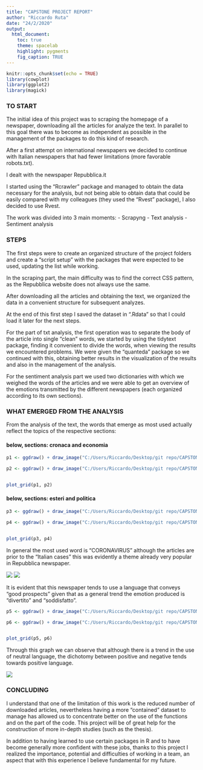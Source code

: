 ```yaml
---
title: "CAPSTONE PROJECT REPORT"
author: "Riccardo Ruta"
date: "24/2/2020"
output: 
  html_document:
    toc: true
    theme: spacelab
    highlight: pygments
    fig_caption: TRUE
---
```


```r
knitr::opts_chunk$set(echo = TRUE)
library(cowplot)
library(ggplot2)
library(magick)
```


### TO START
The initial idea of this project was to scraping the homepage of a newspaper, downloading all the articles for analyze the text. In parallel to this goal there was to become as independent as possible in the management of the packages to do this kind of research.

After a first attempt on international newspapers we decided to continue with Italian newspapers that had fewer limitations (more favorable robots.txt).

I dealt with the newspaper Repubblica.it

I started using the "Rcrawler" package and managed to obtain the data necessary for the analysis, but not being able to obtain data that could be easily compared with my colleagues (they used the "Rvest" package), I also decided to use Rvest.

The work was divided into 3 main moments:
- Scrapyng
- Text analysis
- Sentiment analysis

### STEPS

The first steps were to create an organized structure of the project folders and create a "script setup" with the packages that were expected to be used, updating the list while working.

In the scraping part, the main difficulty was to find the correct CSS pattern, as the Repubblica website does not always use the same.

After downloading all the articles and obtaining the text, we organized the data in a convenient structure for subsequent analyzes.

At the end of this first step I saved the dataset in ".Rdata" so that I could load it later for the next steps.

For the part of txt analysis, the first operation was to separate the body of the article into single "clean" words, we started by using the tidytext package, finding it convenient to divide the words, when viewing the results we encountered problems. We were given the "quanteda" package so we continued with this, obtaining better results in the visualization of the results and also in the management of the analysis.

For the sentiment analysis part we used two dictionaries with which we weighed the words of the articles and we were able to get an overview of the emotions transmitted by the different newspapers (each organized according to its own sections).


### WHAT EMERGED FROM THE ANALYSIS

From the analysis of the text, the words that emerge as most used actually reflect the topics of the respective sections:

#### below, sections: cronaca and economia
```r
p1 <- ggdraw() + draw_image("C:/Users/Riccardo/Desktop/git repo/CAPSTONE/Capstone-Project---FRS/plot/plot_cronaca.png")

p2 <- ggdraw() + draw_image("C:/Users/Riccardo/Desktop/git repo/CAPSTONE/Capstone-Project---FRS/plot/plot_economia.png")


plot_grid(p1, p2)

```

#### below, sections: esteri and politica
```r
p3 <- ggdraw() + draw_image("C:/Users/Riccardo/Desktop/git repo/CAPSTONE/Capstone-Project---FRS/plot/plot_esteri.png")

p4 <- ggdraw() + draw_image("C:/Users/Riccardo/Desktop/git repo/CAPSTONE/Capstone-Project---FRS/plot/plot_politica.png")


plot_grid(p3, p4)
```

In general the most used word is "CORONAVIRUS" although the articles are prior to the "Italian cases" this was evidently a theme already very popular in Repubblica newspaper.

![](C:\Users\Riccardo\Desktop\git repo\CAPSTONE\Capstone-Project---FRS\plot\frequencies.png) ![](C:\Users\Riccardo\Desktop\git repo\CAPSTONE\Capstone-Project---FRS\plot\plot.png)

It is evident that this newspaper tends to use a language that conveys "good prospects" given that as a general trend the emotion produced is "divertito" and "soddisfatto".

```r
p5 <- ggdraw() + draw_image("C:/Users/Riccardo/Desktop/git repo/CAPSTONE/Capstone-Project---FRS/plot/emotion_graph.png")

p6 <- ggdraw() + draw_image("C:/Users/Riccardo/Desktop/git repo/CAPSTONE/Capstone-Project---FRS/plot/emotion_ranked_graph.png")


plot_grid(p5, p6)
```

Through this graph we can observe that although there is a trend in the use of neutral language, the dichotomy between positive and negative tends towards positive language.

![](C:\Users\Riccardo\Desktop\git repo\CAPSTONE\Capstone-Project---FRS\plot\section_sentiment_graph.png)

### CONCLUDING
I understand that one of the limitation of this work is the reduced number of downloaded articles, nevertheless having a more "contained" dataset to manage has allowed us to concentrate better on the use of the functions and on the part of the code. This project will be of great help for the construction of more in-depth studies (such as the thesis).

In addition to having learned to use certain packages in R and to have become generally more confident with these jobs, thanks to this project I realized the importance, potential and difficulties of working in a team, an aspect that with this experience I believe fundamental for my future.
